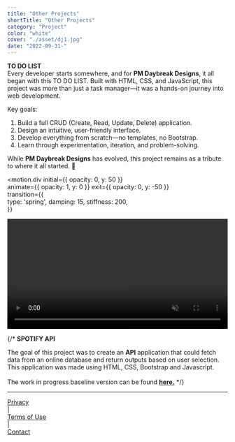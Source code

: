 ```yaml
---
title: "Other Projects"
shortTitle: "Other Projects"
category: "Project"
color: "white"
cover: "./asset/dj1.jpg"
date: "2022-09-31-"
---
```



**TO DO LIST**<br />
Every developer starts somewhere, and for <b>PM Daybreak Designs</b>, it all began with this TO DO LIST.
Built with HTML, CSS, and JavaScript, this project was more than just a task manager—it was a hands-on journey into web development.

Key goals:
1. Build a full CRUD (Create, Read, Update, Delete) application.
2. Design an intuitive, user-friendly interface.
3. Develop everything from scratch—no templates, no Bootstrap.
4. Learn through experimentation, iteration, and problem-solving.

While <b>PM Daybreak Designs</b> has evolved, this project remains as a tribute to where it all started. 🚀

<motion.div
  initial={{ opacity: 0, y: 50 }}      
  animate={{ opacity: 1, y: 0 }}
  exit={{ opacity: 0, y: -50 }}  
  transition={{              
    type: 'spring',
    damping: 15,
    stiffness: 200,            
  }}
>
<video type='video/mp4' id="todovideo" width="100%" height="auto" controls autoplay="autoplay" muted loop playsinline="playsinline">
  <source src={v} />
</video>
</motion.div>

{/*
**SPOTIFY API**<br />

The goal of this project was to create an **API** application that could fetch data from an online database and return outputs based on user selection.
This application was made using HTML, CSS, Bootstrap and Javascript. <br />  
The work in progress baseline version can be found [**here.**](https://paul-matthew.github.io/Spotify-API/)
*/}

_______________________________________________________________________________________________________________________

<div style={{ display: 'flex', alignItems: 'center', justifyContent: 'center', marginTop: '20px' }}>
    <div style={{ textAlign: 'right' }}>
        <a href="../privacy#privacy-policy" style={{ color: 'black' }}>Privacy</a>
    </div>
    <span style={{ margin: '0 10px', color: 'black' }}>|</span>
    <div style={{ textAlign: 'left' }}>
        <a href="../privacy#termsofuse-policy" style={{ color: 'black' }}>Terms of Use</a>
    </div>
        <span style={{ margin: '0 10px', color: 'black' }}>|</span>
    <div style={{ textAlign: 'left' }}>
        <a href="../contact" style={{ color: 'black' }}>Contact</a>
    </div>
</div>